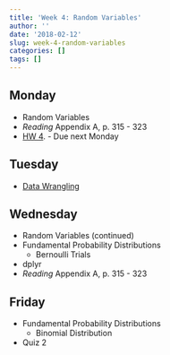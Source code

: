```yaml
---
title: 'Week 4: Random Variables'
author: ''
date: '2018-02-12'
slug: week-4-random-variables
categories: []
tags: []
---
```


 
## Monday

* Random Variables
* *Reading* Appendix A, p. 315 - 323
* [HW 4](/handouts/ps4.pdf). - Due next Monday

## Tuesday

* [Data Wrangling](/labs/data_wrangling.html)
 
## Wednesday

* Random Variables (continued)
* Fundamental Probability Distributions
  + Bernoulli Trials
* dplyr
* *Reading* Appendix A, p. 315 - 323
 
## Friday

* Fundamental Probability Distributions
  + Binomial Distribution
* Quiz 2

  